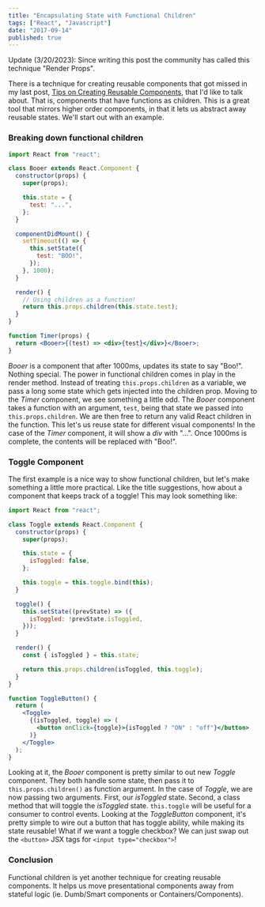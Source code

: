 ```yaml
---
title: "Encapsulating State with Functional Children"
tags: ["React", "Javascript"]
date: "2017-09-14"
published: true
---
```



<Alert type="info">
  Update (3/20/2023): Since writing this post the community has called this
  technique "Render Props".
</Alert>

There is a technique for creating reusable components that got missed in my last post, [Tips on Creating Reusable Components](/posts/tips-on-creating-reusable-components/), that I'd like to talk about. That is, components that have functions as children. This is a great tool that mirrors higher order components, in that it lets us abstract away reusable states. We'll start out with an example.

### Breaking down functional children

```jsx
import React from "react";

class Booer extends React.Component {
  constructor(props) {
    super(props);

    this.state = {
      test: "...",
    };
  }

  componentDidMount() {
    setTimeout(() => {
      this.setState({
        test: "BOO!",
      });
    }, 1000);
  }

  render() {
    // Using children as a function!
    return this.props.children(this.state.test);
  }
}

function Timer(props) {
  return <Booer>{(test) => <div>{test}</div>}</Booer>;
}
```

_Booer_ is a component that after 1000ms, updates its state to say "Boo!". Nothing special. The power in functional children comes in play in the render method. Instead of treating `this.props.children` as a variable, we pass a long some state which gets injected into the children prop. Moving to the _Timer_ component, we see something a little odd. The _Booer_ component takes a function with an argument, `test`, being that state we passed into `this.props.children`. We are then free to return any valid React children in the function. This let's us reuse state for different visual components! In the case of the _Timer_ component, it will show a _div_ with "...". Once 1000ms is complete, the contents will be replaced with "Boo!".

### Toggle Component

The first example is a nice way to show functional children, but let's make something a little more practical. Like the title suggestions, how about a component that keeps track of a toggle! This may look something like:

```jsx
import React from "react";

class Toggle extends React.Component {
  constructor(props) {
    super(props);

    this.state = {
      isToggled: false,
    };

    this.toggle = this.toggle.bind(this);
  }

  toggle() {
    this.setState((prevState) => ({
      isToggled: !prevState.isToggled,
    }));
  }

  render() {
    const { isToggled } = this.state;

    return this.props.children(isToggled, this.toggle);
  }
}

function ToggleButton() {
  return (
    <Toggle>
      {(isToggled, toggle) => (
        <button onClick={toggle}>{isToggled ? "ON" : "off"}</button>
      )}
    </Toggle>
  );
}
```

Looking at it, the _Booer_ component is pretty similar to out new _Toggle_ component. They both handle some state, then pass it to `this.props.children()` as function argument. In the case of _Toggle_, we are now passing two arguments. First, our _isToggled_ state. Second, a class method that will toggle the _isToggled_ state. `this.toggle` will be useful for a consumer to control events.
Looking at the _ToggleButton_ component, it's pretty simple to wire out a button that has toggle ability, while making its state reusable! What if we want a toggle checkbox? We can just swap out the `<button>` JSX tags for `<input type="checkbox">`!

### Conclusion

Functional children is yet another technique for creating reusable components. It helps us move presentational components away from stateful logic (ie. Dumb/Smart components or Containers/Components).
